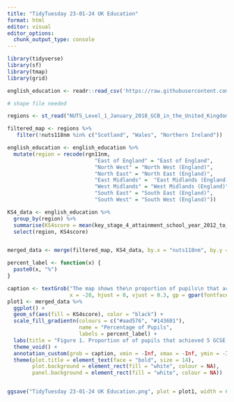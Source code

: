 ---
title: "TidyTuesday 23-01-24 UK Education"
format: html
editor: visual
editor_options: 
  chunk_output_type: console
---

```{r, packages}
library(tidyverse)
library(sf)
library(tmap)
library(grid)
```

```{r, read in the data}
english_education <- readr::read_csv('https://raw.githubusercontent.com/rfordatascience/tidytuesday/master/data/2024/2024-01-23/english_education.csv')

```

```{r, map and data prep}

# shape file needed

regions <- st_read("NUTS_Level_1_January_2018_GCB_in_the_United_Kingdom.shp")

filtered_map <- regions %>%
   filter(!nuts118nm %in% c("Scotland", "Wales", "Northern Ireland"))

english_education <- english_education %>%
  mutate(region = recode(rgn11nm, 
                            "East of England" = "East of England",
                            "North West" = "North West (England)",
                            "North East" = "North East (England)",
                            "East Midlands" =  "East Midlands (England)",
                            "West Midlands" = "West Midlands (England)",
                            "South East" = "South East (England)",
                            "South West" = "South West (England)"))

```

```{r, choropleth map}

KS4_data <- english_education %>%
  group_by(region) %>%
  summarise(KS4score = mean(key_stage_4_attainment_school_year_2012_to_2013)) %>%
  select(region, KS4score)


merged_data <- merge(filtered_map, KS4_data, by.x = "nuts118nm", by.y = "region")

percent_label <- function(x) {
  paste0(x, "%")
}

caption <- textGrob("The map shows the\n proportion of pupils\n that achieved 5\n GCSE or more,\n including English and\n Maths, with grades\n A*-C in the 2012 to\n 2013 school year",
                    x = -20, hjust = 0, vjust = 0.3, gp = gpar(fontface = "italic"))
plot1 <- merged_data %>%
  ggplot() +
  geom_sf(aes(fill = KS4score), color = "black") +
  scale_fill_gradientn(colours = c("#aad576", "#143601"),
                       name = "Percentage of Pupils",
                       labels = percent_label) +
  labs(title = "Figure 1. Proportion of of pupils that achieved 5 GCSE or more") +
  theme_void() +
  annotation_custom(grob = caption, xmin = -Inf, xmax = -Inf, ymin = -Inf, ymax = Inf) +
  theme(plot.title = element_text(face = "bold", size = 14),
        plot.background = element_rect(fill = "white", colour = NA),
        panel.background = element_rect(fill = "white", colour = NA))


ggsave("TidyTuesday 23-01-24 UK Education.png", plot = plot1, width = 6.53, height = 5.56, dpi = 300)

```

